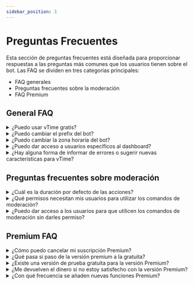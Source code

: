 ```yaml
---
sidebar_position: 3
---
```


# Preguntas Frecuentes

Esta sección de preguntas frecuentes está diseñada para proporcionar respuestas a las preguntas más comunes que los usuarios tienen sobre el bot. Las FAQ se dividen en tres categorías principales:

- FAQ generales
- Preguntas frecuentes sobre la moderación
- FAQ Premium

## General FAQ

<details>
  <summary>¿Puedo usar vTime gratis?</summary>
  <p>
    Sí, vTime puede utilizarse de forma gratuita. Sin embargo, algunas
    características pueden requerir una suscripción premium para acceder. Puedes
    consultar los precios y las opciones de suscripción en{" "}
    <a href="https://vTime.io/premium">Página Premium</a>.
  </p>
</details>

<details>
  <summary>¿Puedo cambiar el prefix del bot?</summary>
  <p>
    Lamentablemente, el bot ya no utiliza prefix. En su lugar, hemos
    implementado el uso de comandos de barra diagonal de discord. Sin embargo,
    los usuarios pueden establecer alias para sus comandos favoritos y
    utilizarlos como alternativa.
  </p>
</details>

<details>
  <summary>¿Puedo cambiar la zona horaria del bot?</summary>
  <p>
    En este momento, no es posible cambiar la zona horaria del bot. La zona
    horaria por defecto es UTC+3.
  </p>
</details>

<details>
  <summary>¿Puedo dar acceso a usuarios específicos al dashboard?</summary>
  <p>
    Sólo los usuarios con permiso de administrador pueden acceder al dashboard.
    Para conceder acceso a usuarios específicos, cree un rol y asígneselo.
  </p>
</details>

<details>
  <summary>
    ¿Hay alguna forma de informar de errores o sugerir nuevas características
    para vTime?
  </summary>
  <p>
    Sí, puedes informar de errores o sugerir nuevas funciones uniéndote al
    servidor oficial <a href="https://discord.gg/vTime">vTime Support</a>, donde
    podrás compartir tus comentarios con los desarrolladores y otros miembros de
    la comunidad.
  </p>
</details>

## Preguntas frecuentes sobre moderación

<details>
  <summary>¿Cuál es la duración por defecto de las acciones?</summary>
  <p>
    Si no se especifica ningún tiempo, la duración por defecto de las acciones
    es de tres meses.
  </p>
</details>

<details>
  <summary>
    ¿Qué permisos necesitan mis usuarios para utilizar los comandos de
    moderación?
  </summary>
  <p>
    Los permisos necesarios para cada comando de moderación varían. Para
    determinar el permiso necesario, los usuarios pueden intentar utilizar el
    comando y recibir un mensaje de error indicando el permiso necesario.
  </p>
</details>

<details>
  <summary>
    ¿Puedo dar acceso a los usuarios para que utilicen los comandos de
    moderación sin darles permiso?
  </summary>
  <p>
    Sí, es posible dar a los usuarios acceso para usar los comandos de
    moderación sin darles permiso. El bot tiene una opción llamada Mod Roles que
    permite a los usuarios especificar los roles que están autorizados a
    utilizar todos los comandos de moderación.
  </p>
</details>

## Premium FAQ

<details>
  <summary>¿Cómo puedo cancelar mi suscripción Premium?</summary>
  <p>
    Puedes cancelar tu suscripción premium accediendo a la página de gestión
    premium del sitio web del bot y seleccionando la opción Editar del bot
    deseado y, a continuación, Cancelar suscripción. Una vez cancelada la
    suscripción, ya no se te cobrará y tus funciones premium se desactivarán
    cuando expire la duración del bot.
  </p>
</details>

<details>
  <summary>¿Qué pasa si paso de la versión premium a la gratuita?</summary>
  <p>
    Si pasas de la versión Premium a la gratuita, perderás el acceso a todas las
    funciones Premium. Tus datos no se borrarán, pero quedarán bloqueados hasta
    que vuelvas a actualizar.
  </p>
</details>

<details>
  <summary>
    ¿Existe una versión de prueba gratuita para la versión Premium?
  </summary>
  <p>
    Lamentablemente, no hay versión de prueba gratuita para la versión Premium.
  </p>
</details>

<details>
  <summary>
    ¿Me devuelven el dinero si no estoy satisfecho con la versión Premium?
  </summary>
  <p>
    Los reembolsos se estudiarán caso por caso. Si desea solicitar un reembolso,
    póngase en contacto con nuestro{" "}
    <a href="https://discord.gg/vTime">Equipo de Soporte</a> indicando el motivo
    de su solicitud.
  </p>
</details>

<details>
  <summary>¿Con qué frecuencia se añaden nuevas funciones Premium?</summary>
  <p>
    Periódicamente se añaden nuevas funciones premium, pero no hay un calendario
    establecido para su incorporación. Para mantenerte informado sobre las
    nuevas funciones y actualizaciones, puedes unirte al servidor oficial{" "}
    <a href="https://discord.gg/vTime">vTime Support</a>, donde los
    desarrolladores y miembros de la comunidad comparten noticias e información
    sobre el bot.
  </p>
</details>
